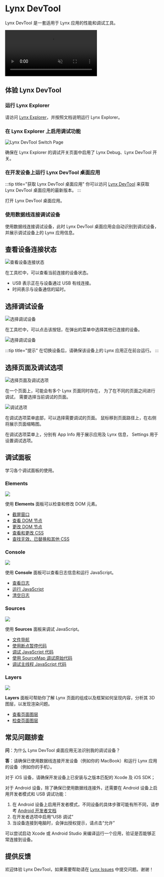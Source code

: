 
# Lynx DevTool

Lynx DevTool 是一套适用于 Lynx 应用的性能和调试工具。

<video src="/assets/devtool-overview.mp4" loop autoPlay muted></video>

## 体验 Lynx DevTool

### 运行 Lynx Explorer

请访问 [Lynx Explorer](/guide/start/quick-start.html)，并按照文档说明运行 Lynx Explorer。

### 在 Lynx Explorer 上启用调试功能

<img
  src="/assets/doc/debugging-devtool-switch-zh-ios.png"
  alt="Lynx DevTool Switch Page"
  width={200}
/>

确保在 Lynx Explorer 的调试开关页面中启用了 Lynx Debug、Lynx DevTool 开关。

### 在开发设备上运行 Lynx DevTool 桌面应用

:::tip title="获取 Lynx DevTool 桌面应用"
你可以访问 [Lynx DevTool](https://github.com/lynx-family/lynx-devtool/releases) 来获取 Lynx DevTool 桌面应用的最新版本。
:::

打开 Lynx DevTool 桌面应用。

### 使用数据线连接调试设备

使用数据线连接调试设备，此时 Lynx DevTool 桌面应用会自动识别到调试设备，并展示调试设备上的 Lynx 应用信息。

## 查看设备连接状态

<img
  src="/assets/doc/debugging-using-devtool-toolbar-connection.png"
  alt="查看设备连接状态"
  width={400}
/>

在工具栏中，可以查看当前连接的设备状态。

- USB 表示正在与设备通过 USB 有线连接。
- 时间表示与设备通信的延时。

## 选择调试设备

<img
  src="/assets/doc/debugging-using-devtool-toolbar-choose-device.png"
  alt="选择调试设备"
  width={400}
/>

在工具栏中，可以点击该按钮，在弹出的菜单中选择其他已连接的设备。

<img
  src="/assets/doc/debugging-device-menu.png"
  alt="选择调试设备"
  width={140}
/>

:::tip title="提示"
在切换设备后，请确保该设备上的 Lynx 应用正在前台运行。
:::

## 选择页面及调试选项

<img
  src="/assets/doc/debugging-using-devtool-toolbar-card-settings.png"
  alt="选择页面及调试选项"
  width={400}
/>

在一个页面上，可能会有多个 Lynx 页面同时存在，
为了在不同的页面之间进行调试，
需要选择当前调试的页面。

<img src="/assets/doc/debugging-setting-menu.png" alt="调试选项" width={200} />

在调试选项菜单底部，可以选择需要调试的页面。
鼠标移到页面路径上，在右侧将展示页面缩略图。

在调试选项菜单上，分别有 App Info 用于展示应用及 Lynx 信息，
Settings 用于设置调试选项。

## 调试面板

学习各个调试面板的使用。

### Elements

![](/assets/doc/debugging-panel-elements.png)

使用 **Elements** 面板可以检查和修改 DOM 元素。

- [截屏窗口](/guide/debugging/lynx-devtool/elements-panel#截屏窗口)
- [查看 DOM 节点](/guide/debugging/lynx-devtool/elements-panel#查看-dom-节点)
- [更改 DOM 节点](/guide/debugging/lynx-devtool/elements-panel#更改-dom-节点)
- [查看和更改 CSS](/guide/debugging/lynx-devtool/elements-panel#查看和更改-css)
- [查找无效、已替换和其他 CSS](/guide/debugging/lynx-devtool/elements-panel#查找无效、已替换和其他-css)

### Console

![](/assets/doc/debugging-panel-console.png)

使用 **Console** 面板可以查看日志信息和运行 JavaScript。

- [查看日志](/guide/debugging/lynx-devtool/console-panel#查看日志)
- [运行 JavaScript](/guide/debugging/lynx-devtool/console-panel#运行-javascript)
- [清空日志](/guide/debugging/lynx-devtool/console-panel#清空日志)

### Sources

![](/assets/doc/debugging-panel-sources.png)

使用 **Sources** 面板来调试 JavaScript。

- [文件导航](/guide/debugging/lynx-devtool/sources-panel#文件导航)
- [使用断点暂停代码](/guide/debugging/lynx-devtool/sources-panel#使用断点暂停代码)
- [调试 JavaScript 代码](/guide/debugging/lynx-devtool/sources-panel#调试-javascript-代码)
- [使用 SourceMap 调试原始代码](/guide/debugging/lynx-devtool/sources-panel#使用-sourcemap-调试原始代码)
- [调试主线程 JavaScript 代码](/guide/debugging/lynx-devtool/sources-panel#调试主线程-javascript-代码)

### Layers

![](/assets/doc/debugging-panel-layers.png)

**Layers** 面板可帮助你了解 Lynx 页面的组成以及框架如何呈现内容，分析其 3D 图层，以发现渲染问题。

- [查看页面图层](/guide/debugging/lynx-devtool/layers-panel#查看页面图层)
- [检查页面图层](/guide/debugging/lynx-devtool/layers-panel#检查页面图层)

## 常见问题排查

**问**：为什么 Lynx DevTool 桌面应用无法识别我的调试设备？

**答**：请确保已使用数据线连接开发设备（例如你的 MacBook）和运行 Lynx 应用的设备（例如你的手机）。

对于 iOS 设备，请确保开发设备上已安装与之版本匹配的 Xcode 及 iOS SDK；

对于 Android 设备，除了确保已使用数据线连接外，还需要在 Android 设备上启用开发者模式和 USB 调试功能：

1. 在 Android 设备上启用开发者模式，不同设备的具体步骤可能有所不同，请参考 [Android 开发者文档](https://developer.android.com/studio/debug/dev-options)
2. 在开发者选项中启用“USB 调试”
3. 当设备连接到电脑时，会弹出授权提示，请点击“允许”

可以尝试启动 Xcode 或 Android Studio 来编译运行一个应用，验证是否能够正常连接到设备。

## 提供反馈

欢迎体验 Lynx DevTool，如果需要帮助请在 [Lynx Issues](https://github.com/lynx-family/lynx-devtool/issues) 中提交问题。谢谢！
